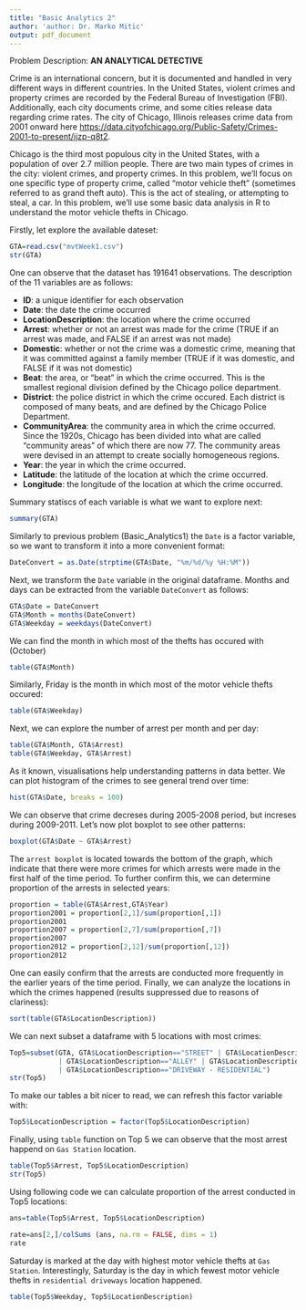 ```yaml
---
title: "Basic Analytics 2"
author: 'author: Dr. Marko Mitic'
output: pdf_document
---
```

Problem Description: **AN ANALYTICAL DETECTIVE**

Crime is an international concern, but it is documented and handled in very different ways in different countries. In the United States, violent crimes and property crimes are recorded by the Federal Bureau of Investigation (FBI).  Additionally, each city documents crime, and some cities release data regarding crime rates. The city of Chicago, Illinois releases crime data from 2001 onward here <https://data.cityofchicago.org/Public-Safety/Crimes-2001-to-present/ijzp-q8t2>.

Chicago is the third most populous city in the United States, with a population of over 2.7 million people. There are two main types of crimes in the city: violent crimes, and property crimes. In this problem, we'll focus on one specific type of property crime, called "motor vehicle theft" (sometimes referred to as grand theft auto). This is the act of stealing, or attempting to steal, a car. In this problem, we'll use some basic data analysis in R to understand the motor vehicle thefts in Chicago.

Firstly, let explore the available dateset:

```r
GTA=read.csv("mvtWeek1.csv")
str(GTA)
```

One can observe that the dataset has 191641 observations. The description of the 11 variables are as follows:

- **ID**: a unique identifier for each observation
- **Date**: the date the crime occurred
- **LocationDescription**: the location where the crime occurred
- **Arrest**: whether or not an arrest was made for the crime (TRUE if an arrest was made, and FALSE if an arrest was not made)
- **Domestic**: whether or not the crime was a domestic crime, meaning that it was committed against a family member (TRUE if it was domestic, and FALSE if it was not domestic)
- **Beat**: the area, or "beat" in which the crime occurred. This is the smallest regional division defined by the Chicago police department.
- **District**: the police district in which the crime occured. Each district is composed of many beats, and are defined by the Chicago Police Department.
- **CommunityArea**: the community area in which the crime occurred. Since the 1920s, Chicago has been divided into what are called "community areas" of which there are now 77. The community areas were devised in an attempt to create socially homogeneous regions.
- **Year**: the year in which the crime occurred.
- **Latitude**: the latitude of the location at which the crime occurred.
- **Longitude**: the longitude of the location at which the crime occurred.

Summary statiscs of each variable is what we want to explore next:

```r
summary(GTA)
```

Similarly to previous problem (Basic_Analytics1) the `Date` is a factor variable, so we want to transform it into a more convenient format:

```r
DateConvert = as.Date(strptime(GTA$Date, "%m/%d/%y %H:%M"))
```

Next, we transform the `Date` variable in the original dataframe. Months and days can be extracted from the variable `DateConvert` as follows:

```r
GTA$Date = DateConvert
GTA$Month = months(DateConvert)
GTA$Weekday = weekdays(DateConvert)
```

We can find the month in which most of the thefts has occured with (October)

```r
table(GTA$Month)
```

Similarly, Friday is the month in which most of the motor vehicle thefts occured:

```r
table(GTA$Weekday)
```

Next, we can explore the number of arrest per month and per day:

```r
table(GTA$Month, GTA$Arrest)
table(GTA$Weekday, GTA$Arrest)
```

As it known, visualisations help understanding patterns in data better. We can plot histogram of the crimes to see general trend over time:\

```r
hist(GTA$Date, breaks = 100)
```

We can observe that crime decreses during 2005-2008 period, but increses during 2009-2011. Let's now plot boxplot to see other patterns:

```r
boxplot(GTA$Date ~ GTA$Arrest)
```

The `arrest boxplot` is located towards the bottom of the graph, which indicate that there were more crimes for which arrests were made in the first half of the time period. To further confirm this, we can determine proportion of the arrests in selected years:

```r
proportion = table(GTA$Arrest,GTA$Year)
proportion2001 = proportion[2,1]/sum(proportion[,1])
proportion2001
proportion2007 = proportion[2,7]/sum(proportion[,7])
proportion2007
proportion2012 = proportion[2,12]/sum(proportion[,12])
proportion2012
```

One can easily confirm that the arrests are conducted more frequently in the earlier years of the time period. Finally, we can analyze the locations in which the crimes happened (results suppressed due to reasons of clariness):

```r
sort(table(GTA$LocationDescription))
```

We can next subset a dataframe with 5 locations with most crimes:

```r
Top5=subset(GTA, GTA$LocationDescription=="STREET" | GTA$LocationDescription=="PARKING LOT/GARAGE(NON.RESID.)"
            | GTA$LocationDescription=="ALLEY" | GTA$LocationDescription=="GAS STATION" 
            | GTA$LocationDescription=="DRIVEWAY - RESIDENTIAL")
str(Top5)
```

To make our tables a bit nicer to read, we can refresh this factor variable with:
```r
Top5$LocationDescription = factor(Top5$LocationDescription)
```

Finally, using `table` function on Top 5 we can observe that the most arrest happend on `Gas Station` location.

```r
table(Top5$Arrest, Top5$LocationDescription)
str(Top5)
```

Using following code we can calculate proportion of the arrest conducted in Top5 locations:

```r
ans=table(Top5$Arrest, Top5$LocationDescription)

rate=ans[2,]/colSums (ans, na.rm = FALSE, dims = 1)
rate
```


Saturday is marked at the day with highest motor vehicle thefts at `Gas Station`. Interestingly, Saturday is the day in which fewest motor vehicle thefts in `residential driveways` location happened.

```r

table(Top5$Weekday, Top5$LocationDescription)

```
